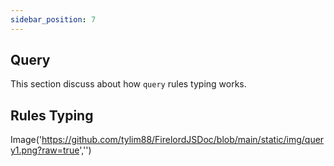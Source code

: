 ```yaml
---
sidebar_position: 7
---
```


## Query

This section discuss about how `query` rules typing works.

## Rules Typing


Image('https://github.com/tylim88/FirelordJSDoc/blob/main/static/img/query1.png?raw=true','')